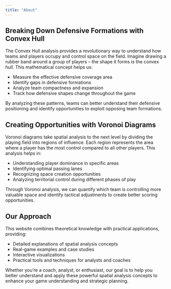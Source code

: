 ```yaml
---
title: "About"
---
```


## Breaking Down Defensive Formations with Convex Hull

The Convex Hull analysis provides a revolutionary way to understand how teams and players occupy and control space on the field. Imagine drawing a rubber band around a group of players – the shape it forms is the convex hull. This mathematical concept helps us:

- Measure the effective defensive coverage area
- Identify gaps in defensive formations
- Analyze team compactness and expansion
- Track how defensive shapes change throughout the game

By analyzing these patterns, teams can better understand their defensive positioning and identify opportunities to exploit opposing team formations.

## Creating Opportunities with Voronoi Diagrams

Voronoi diagrams take spatial analysis to the next level by dividing the playing field into regions of influence. Each region represents the area where a player has the most control compared to all other players. This analysis helps in:

- Understanding player dominance in specific areas
- Identifying optimal passing lanes
- Recognizing space creation opportunities
- Analyzing territorial control during different phases of play

Through Voronoi analysis, we can quantify which team is controlling more valuable space and identify tactical adjustments to create better scoring opportunities.

## Our Approach

This website combines theoretical knowledge with practical applications, providing:

- Detailed explanations of spatial analysis concepts
- Real-game examples and case studies
- Interactive visualizations
- Practical tools and techniques for analysts and coaches

Whether you're a coach, analyst, or enthusiast, our goal is to help you better understand and apply these powerful spatial analysis concepts to enhance your game understanding and strategic planning.